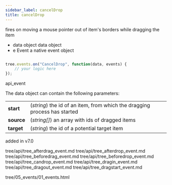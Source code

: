```yaml
---
sidebar_label: cancelDrop
title: cancelDrop
---
```



          


<Short>

fires on moving a mouse pointer out of item's borders while dragging the item


</Short>



- data		object		data object
- e		    Event		a native event object


~~~js

tree.events.on("CancelDrop", function(data, events) {
    // your logic here
});


~~~
 api_event

<Descr>

The data object can contain the following parameters:

<table class="webixdoc_links">
	<tbody>
        <tr>
			<td class="webixdoc_links0"><b>start</b></td>
			<td>(<i>string</i>) the id of an item, from which the dragging process has started</td>
		</tr>
        <tr>
			<td class="webixdoc_links0"><b>source</b></td>
			<td>(<i>string[]</i>) an array with ids of dragged items</td>
		</tr>
        <tr>
			<td class="webixdoc_links0"><b>target</b></td>
			<td>(<i>string</i>) the id of a potential target item</td>
		</tr>
    </tbody>
</table>



</Descr>


 added in v7.0


tree/api/tree_afterdrag_event.md
tree/api/tree_afterdrop_event.md
tree/api/tree_beforedrag_event.md
tree/api/tree_beforedrop_event.md
tree/api/tree_candrop_event.md
tree/api/tree_dragin_event.md
tree/api/tree_dragout_event.md
tree/api/tree_dragstart_event.md

 tree/05_events/01_events.html